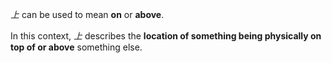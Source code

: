 _上_ can be used to mean **on** or **above**.

In this context, _上_ describes the **location of something being physically on top of or above** something else.
